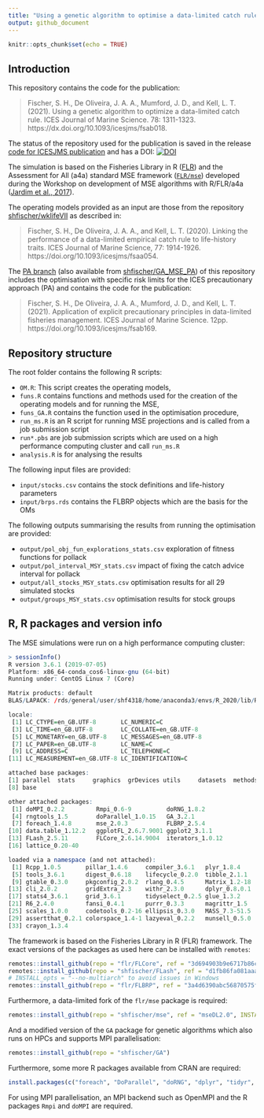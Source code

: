 ```yaml
---
title: "Using a genetic algorithm to optimise a data-limited catch rule"
output: github_document
---
```


```r
knitr::opts_chunk$set(echo = TRUE)
```

## Introduction

This repository contains the code for the publication:

> Fischer, S. H., De Oliveira, J. A. A., Mumford, J. D., and Kell, L. T. (2021). Using a genetic algorithm to optimize a data-limited catch rule. ICES Journal of Marine Science. 78: 1311-1323. https://dx.doi.org/10.1093/icesjms/fsab018.

The status of the repository used for the publication is saved in the release [code for ICESJMS publication](https://github.com/shfischer/GA_MSE/releases/tag/v1.0) and has a DOI: [![DOI](https://zenodo.org/badge/DOI/10.5281/zenodo.4475589.svg)](https://doi.org/10.5281/zenodo.4475589)

The simulation is based on the Fisheries Library in R ([FLR](http://www.flr-project.org/)) and the Assessment for All (a4a) standard MSE framework ([`FLR/mse`](github.com/FLR/mse)) developed during the Workshop on development of MSE algorithms with R/FLR/a4a ([Jardim et al., 2017](https://ec.europa.eu/jrc/en/publication/assessment-all-initiativea4a-workshop-development-mse-algorithms-rflra4a)).

The operating models provided as an input are those from the repository [shfischer/wklifeVII](https://github.com/shfischer/wklifeVII) as described in:

> Fischer, S. H., De Oliveira, J. A. A., and Kell, L. T. (2020). Linking the performance of a data-limited empirical catch rule to life-history traits. ICES Journal of Marine Science, 77: 1914-1926. https://doi.org/10.1093/icesjms/fsaa054.

The [PA branch](https://github.com/shfischer/GA_MSE/tree/PA) (also available from [shfischer/GA_MSE_PA](https://github.com/shfischer/GA_MSE_PA)) of this repository includes the optimisation with specific risk limits for the ICES precautionary approach (PA) and contains the code for the publication:

> Fischer, S. H., De Oliveira, J. A. A., Mumford, J. D., and Kell, L. T. (2021). Application of explicit precautionary principles in data-limited fisheries management. ICES Journal of Marine Science. 12pp. https://doi.org/10.1093/icesjms/fsab169.

## Repository structure

The root folder contains the following R scripts:

* `OM.R`: This script creates the operating models,
* `funs.R` contains functions and methods used for the creation of the operating models and for running the MSE,
* `funs_GA.R` contains the function used in the optimisation procedure,
* `run_ms.R` is an R script for running MSE projections and is called from a job submission script
* `run*.pbs` are job submission scripts which are used on a high performance computing cluster and call `run_ms.R`
* `analysis.R` is for analysing the results

The following input files are provided:

* `input/stocks.csv` contains the stock definitions and life-history parameters
* `input/brps.rds` contains the FLBRP objects which are the basis for the OMs

The following outputs summarising the results from running the optimisation are provided:

* `output/pol_obj_fun_explorations_stats.csv` exploration of fitness functions for pollack
* `output/pol_interval_MSY_stats.csv` impact of fixing the catch advice interval for pollack
* `output/all_stocks_MSY_stats.csv` optimisation results for all 29 simulated stocks
* `output/groups_MSY_stats.csv` optimisation results for stock groups

## R, R packages and version info

The MSE simulations were run on a high performance computing cluster:
```r
> sessionInfo()
R version 3.6.1 (2019-07-05)
Platform: x86_64-conda_cos6-linux-gnu (64-bit)
Running under: CentOS Linux 7 (Core)

Matrix products: default
BLAS/LAPACK: /rds/general/user/shf4318/home/anaconda3/envs/R_2020/lib/R/lib/libRblas.so

locale:
 [1] LC_CTYPE=en_GB.UTF-8       LC_NUMERIC=C
 [3] LC_TIME=en_GB.UTF-8        LC_COLLATE=en_GB.UTF-8
 [5] LC_MONETARY=en_GB.UTF-8    LC_MESSAGES=en_GB.UTF-8
 [7] LC_PAPER=en_GB.UTF-8       LC_NAME=C
 [9] LC_ADDRESS=C               LC_TELEPHONE=C
[11] LC_MEASUREMENT=en_GB.UTF-8 LC_IDENTIFICATION=C

attached base packages:
[1] parallel  stats     graphics  grDevices utils     datasets  methods
[8] base

other attached packages:
 [1] doMPI_0.2.2         Rmpi_0.6-9          doRNG_1.8.2
 [4] rngtools_1.5        doParallel_1.0.15   GA_3.2.1
 [7] foreach_1.4.8       mse_2.0.3           FLBRP_2.5.4
[10] data.table_1.12.2   ggplotFL_2.6.7.9001 ggplot2_3.1.1
[13] FLash_2.5.11        FLCore_2.6.14.9004  iterators_1.0.12
[16] lattice_0.20-40

loaded via a namespace (and not attached):
 [1] Rcpp_1.0.5       pillar_1.4.6     compiler_3.6.1   plyr_1.8.4
 [5] tools_3.6.1      digest_0.6.18    lifecycle_0.2.0  tibble_2.1.1
 [9] gtable_0.3.0     pkgconfig_2.0.2  rlang_0.4.5      Matrix_1.2-18
[13] cli_2.0.2        gridExtra_2.3    withr_2.3.0      dplyr_0.8.0.1
[17] stats4_3.6.1     grid_3.6.1       tidyselect_0.2.5 glue_1.3.2
[21] R6_2.4.0         fansi_0.4.1      purrr_0.3.3      magrittr_1.5
[25] scales_1.0.0     codetools_0.2-16 ellipsis_0.3.0   MASS_7.3-51.5
[29] assertthat_0.2.1 colorspace_1.4-1 lazyeval_0.2.2   munsell_0.5.0
[33] crayon_1.3.4
```


The framework is based on the Fisheries Library in R (FLR) framework. The exact versions of the packages as used here can be installed with `remotes`:
```r
remotes::install_github(repo = "flr/FLCore", ref = "3d694903b9e6717b86c3e8486fc14ebf92908786")
remotes::install_github(repo = "shfischer/FLash", ref = "d1fb86fa081aaa5b6980d74b07d9adb44ad19a7f", INSTALL_opts = "--no-multiarch") # silenced version of FLash
# INSTALL_opts = "--no-multiarch" to avoid issues in Windows
remotes::install_github(repo = "flr/FLBRP", ref = "3a4d6390abc56870575fbaba3637091036468217", INSTALL_opts = "--no-multiarch")
```

Furthermore, a data-limited fork of the `flr/mse` package is required:
```r
remotes::install_github(repo = "shfischer/mse", ref = "mseDL2.0", INSTALL_opts = "--no-multiarch")
```

And a modified version of the `GA` package for genetic algorithms which also runs on HPCs and supports MPI parallelisation:
```r
remotes::install_github(repo = "shfischer/GA")
```

Furthermore, some more R packages available from CRAN are required:
```r
install.packages(c("foreach", "DoParallel", "doRNG", "dplyr", "tidyr", "ggplot2", "scales", "cowplot", "Cairo", "scales")) 
```

For using MPI parallelisation, an MPI backend such as OpenMPI and the R packages `Rmpi` and `doMPI` are required.
